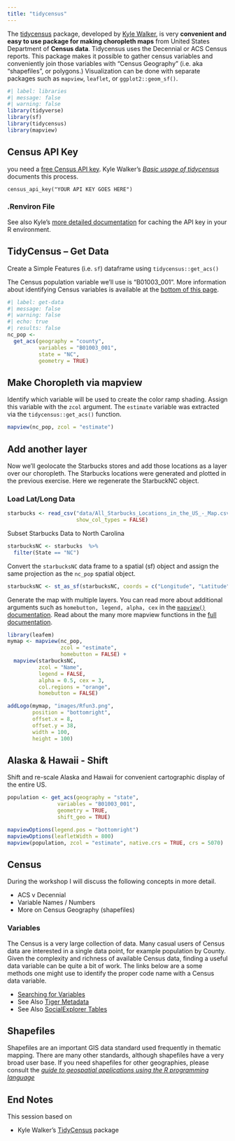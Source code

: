 ```yaml
---
title: "tidycensus"
---
```


The [tidycensus](https://walkerke.github.io/tidycensus/index.html) package, developed by [Kyle Walker](https://walkerke.github.io/), is very **convenient and easy to use package for making choropleth maps** from United States Department of **Census data**. Tidycensus uses the Decennial or ACS Census reports. This package makes it possible to gather census variables and conveniently join those variables with "Census Geography" (i.e. aka "shapefiles", or polygons.) Visualization can be done with separate packages such as `mapview`, `leaflet`, or `ggplot2::geom_sf()`.

```r
#| label: libraries
#| message: false
#| warning: false
library(tidyverse)
library(sf)
library(tidycensus)
library(mapview)
```

## Census API Key

you need a [free Census API key](https://api.census.gov/data/key_signup.html). Kyle Walker's [*Basic usage of tidycensus*](https://walkerke.github.io/tidycensus/articles/basic-usage.html) documents this process.

```         
census_api_key("YOUR API KEY GOES HERE")
```

### .Renviron File

See also Kyle's [more detailed documentation](https://walkerke.github.io/tidycensus/reference/census_api_key.html) for caching the API key in your R environment.

## TidyCensus -- Get Data

Create a Simple Features (i.e. `sf`) dataframe using `tidycensus::get_acs()`

The Census population variable we'll use is "B01003_001". More information about identifying Census variables is available at the [bottom of this page](#variables).

```r
#| label: get-data
#| message: false
#| warning: false
#| echo: true
#| results: false
nc_pop <- 
  get_acs(geography = "county",
          variables = "B01003_001",
          state = "NC",
          geometry = TRUE)

```

## Make Choropleth via mapview

Identify which variable will be used to create the color ramp shading. Assign this variable with the `zcol` argument. The `estimate` variable was extracted via the `tidycensus::get_acs()` function.

```r
mapview(nc_pop, zcol = "estimate")
```

## Add another layer

Now we'll geolocate the Starbucks stores and add those locations as a layer over our choropleth. The Starbucks locations were generated and plotted in the previous exercise. Here we regenerate the StarbuckNC object.

### Load Lat/Long Data

```r
starbucks <- read_csv("data/All_Starbucks_Locations_in_the_US_-_Map.csv",
                      show_col_types = FALSE)
```

Subset Starbucks Data to North Carolina

```r
starbucksNC <- starbucks  %>% 
  filter(State == "NC")
```

Convert the `starbucksNC` data frame to a spatial (sf) object and assign the same projection as the `nc_pop` spatial object.

```r
starbucksNC <- st_as_sf(starbucksNC, coords = c("Longitude", "Latitude"),  crs = st_crs(nc_pop))
```

Generate the map with multiple layers. You can read more about additional arguments such as `homebutton, legend, alpha, cex` in the [`mapview()` documentation](https://r-spatial.github.io/mapview/reference/mapView.html). Read about the many more mapview functions in the [full documentation](https://r-spatial.github.io/mapview/reference/).

```r
library(leafem)
mymap <- mapview(nc_pop, 
                 zcol = "estimate", 
                 homebutton = FALSE) + 
  mapview(starbucksNC, 
          zcol = "Name", 
          legend = FALSE, 
          alpha = 0.5, cex = 3, 
          col.regions = "orange",
          homebutton = FALSE) 

addLogo(mymap, "images/Rfun3.png",
        position = "bottomright",
        offset.x = 8,
        offset.y = 38,
        width = 100,
        height = 100)
```

## Alaska & Hawaii - Shift

Shift and re-scale Alaska and Hawaii for convenient cartographic display of the entire US.

```r

population <- get_acs(geography = "state",
                variables = "B01003_001",
                geometry = TRUE,
                shift_geo = TRUE)

mapviewOptions(legend.pos = "bottomright")
mapviewOptions(leafletWidth = 800)
mapview(population, zcol = "estimate", native.crs = TRUE, crs = 5070)
```

## Census

During the workshop I will discuss the following concepts in more detail.

-   ACS v Decennial
-   Variable Names / Numbers
-   More on Census Geography (shapefiles)

### Variables {#variables}

The Census is a very large collection of data. Many casual users of Census data are interested in a single data point, for example population by County. Given the complexity and richness of available Census data, finding a useful data variable can be quite a bit of work. The links below are a some methods one might use to identify the proper code name with a Census data variable.

-   [Searching for Variables](https://walkerke.github.io/tidycensus/articles/basic-usage.html#searching-for-variables)
-   See Also [Tiger Metadata](https://www2.census.gov/geo/tiger/TIGER_DP/2015ACS/Metadata/STATE_METADATA_2015.txt)
-   See Also [SocialExplorer Tables](https://www.socialexplorer.com/data/ACS2015_5yr/metadata/?ds=ACS15_5yr)

## Shapefiles

Shapefiles are an important GIS data standard used frequently in thematic mapping. There are many other standards, although shapefiles have a very broad user base. If you need shapefiles for other geographies, please consult the [*guide to geospatial applications using the R programming language*](https://guides.library.duke.edu/r-geospatial)

## End Notes

This session based on

-   Kyle Walker's [TidyCensus](https://walkerke.github.io/tidycensus/) package
